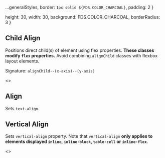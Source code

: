 
  ...generalStyles,
  border: `1px solid ${FDS.COLOR_CHARCOAL}`,
  padding: 2 
}

  height: 30,
  width: 30,
  background: FDS.COLOR_CHARCOAL,
  borderRadius: 3
}

<Meta title="Style Utilities/Position"  />

## Child Align
Positions direct child(s) of element using flex properties.
**These classes modify `flex` properties.**
Avoid combining `alignChild` classes with flexbox layout elements.

Signature: `alignChild--(x-axis)--(y-axis)`

<Story name="Child Align">
  <>
    <TableLayout
      headers={['class', 'description']}
      rows={[
        ['alignChild--left--top', 'Adds standard margin to top of element'],
        ['alignChild--left--center', 'Adds standard margin to bottom of element'],
        ['alignChild--left--bottom', 'Adds standard margin to right of of element'],
        ['alignChild--right--top', 'Adds standard margin to left of element'],
        ['alignChild--right--center', 'Adds standard margin to all sides'],
        ['alignChild--right--bottom', 'Adds standard margin to all sides'],
        ['alignChild--center--top', 'Adds standard margin to all sides'],
        ['alignChild--center--center', 'Adds standard margin to all sides'],
        ['alignChild--center--bottom', 'Adds standard margin to all sides'],
      ]} 
    />
    <div style={containerStyles}>
      <Item label="center--center"><div className="alignChild--center--center" style={positionStyles}><div style={boxStyles}/></div></Item>
      <Item label="center--top"><div className="alignChild--center--top" style={positionStyles}><div style={boxStyles}/></div></Item>
      <Item label="center--bottom"><div className="alignChild--center--bottom" style={positionStyles}><div style={boxStyles}/></div></Item>
      <Item label="left--center"><div className="alignChild--left--center" style={positionStyles}><div style={boxStyles}/></div></Item>
      <Item label="left--top"><div className="alignChild--left--top" style={positionStyles}><div style={boxStyles}/></div></Item>
      <Item label="left--bottom"><div className="alignChild--left--bottom" style={positionStyles}><div style={boxStyles}/></div></Item>
      <Item label="right--center"><div className="alignChild--right--center" style={positionStyles}><div style={boxStyles}/></div></Item>
      <Item label="right--top"><div className="alignChild--right--top" style={positionStyles}><div style={boxStyles}/></div></Item>
      <Item label="right--bottom"><div className="alignChild--right--bottom" style={positionStyles}><div style={boxStyles}/></div></Item>
    </div>
  </>
</Story>

## Align
Sets `text-align`.

<Story name="Align">
  <TableLayout
    isCSS
    headers={['class', 'description']}
    rows={[
      ['align--left', 'Sets `text-align` to `left`'],
      ['align--center', 'Sets `text-align` to `center`'],
      ['align-right', 'Sets `text-align` to `right`'],
    ]} 
  />
</Story>

## Vertical Align
Sets `vertical-align` property. Note that `vertical-align`
**only applies to elements displayed `inline`, `inline-block`,
`table-cell` or `inline-flex`**.

<Story name="Flush">
  <>
    <TableLayout
      isCSS
      headers={['class', 'description']}
      rows={[
        ['valign--top', 'Sets `vertical-align` to `top`'],
        ['valign--center', 'Sets `vertical-align` to `middle`'],
        ['valign--bottom', 'Sets `vertical-align` to `bottom`'],
      ]} 
    />
  </>
</Story>
